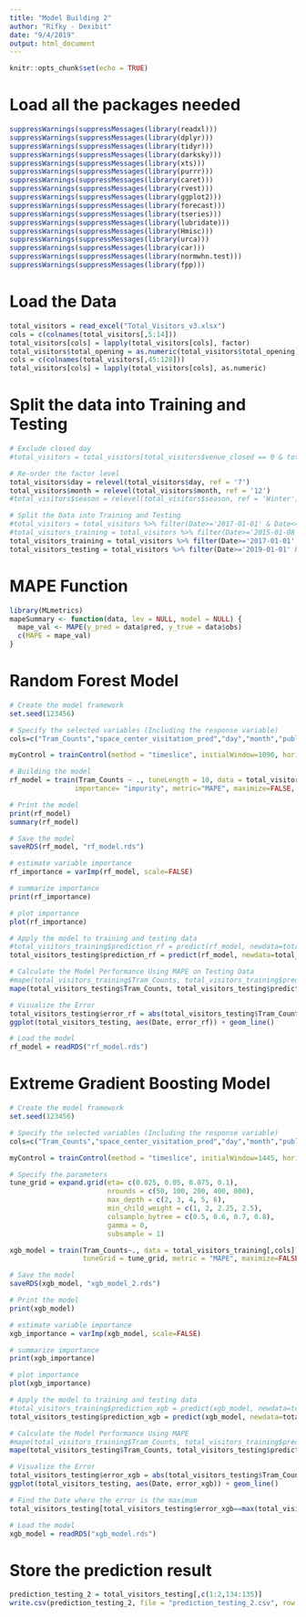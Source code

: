 ```yaml
---
title: "Model Building 2"
author: "Rifky - Dexibit"
date: "9/4/2019"
output: html_document
---
```


```r
knitr::opts_chunk$set(echo = TRUE)
```

# Load all the packages needed

```r
suppressWarnings(suppressMessages(library(readxl)))
suppressWarnings(suppressMessages(library(dplyr)))
suppressWarnings(suppressMessages(library(tidyr)))
suppressWarnings(suppressMessages(library(darksky)))
suppressWarnings(suppressMessages(library(xts)))
suppressWarnings(suppressMessages(library(purrr)))
suppressWarnings(suppressMessages(library(caret)))
suppressWarnings(suppressMessages(library(rvest)))
suppressWarnings(suppressMessages(library(ggplot2)))
suppressWarnings(suppressMessages(library(forecast)))
suppressWarnings(suppressMessages(library(tseries)))
suppressWarnings(suppressMessages(library(lubridate)))
suppressWarnings(suppressMessages(library(Hmisc)))
suppressWarnings(suppressMessages(library(urca)))
suppressWarnings(suppressMessages(library(car)))
suppressWarnings(suppressMessages(library(normwhn.test)))
suppressWarnings(suppressMessages(library(fpp)))
```

# Load the Data

```r
total_visitors = read_excel("Total_Visitors_v3.xlsx")
cols = c(colnames(total_visitors[,5:14]))
total_visitors[cols] = lapply(total_visitors[cols], factor)
total_visitors$total_opening = as.numeric(total_visitors$total_opening)
cols = c(colnames(total_visitors[,45:128]))
total_visitors[cols] = lapply(total_visitors[cols], as.numeric)
```

# Split the data into Training and Testing

```r
# Exclude closed day
#total_visitors = total_visitors[total_visitors$venue_closed == 0 & total_visitors$Tram_Counts != 0,]

# Re-order the factor level
total_visitors$day = relevel(total_visitors$day, ref = '7')
total_visitors$month = relevel(total_visitors$month, ref = '12')
#total_visitors$season = relevel(total_visitors$season, ref = 'Winter')

# Split the Data into Training and Testing
#total_visitors = total_visitors %>% filter(Date>='2017-01-01' & Date<='2019-01-01')
#total_visitors_training = total_visitors %>% filter(Date>='2015-01-08' & Date<='2019-01-02')
total_visitors_training = total_visitors %>% filter(Date>='2017-01-01' & Date<='2019-01-01')
total_visitors_testing = total_visitors %>% filter(Date>='2019-01-01' & Date<='2019-05-14')
```

# MAPE Function

```r
library(MLmetrics)
mapeSummary <- function(data, lev = NULL, model = NULL) {
  mape_val <- MAPE(y_pred = data$pred, y_true = data$obs)
  c(MAPE = mape_val)
}

```

# Random Forest Model

```r
# Create the model framework
set.seed(123456)

# Specify the selected variables (Including the response variable)
cols=c("Tram_Counts","space_center_visitation_pred","day","month","public_holiday","school_holiday","venue_closed","total_opening","SUM_precipIntensity","AVG_temperature","space_center_houston_ww","Tram_Counts_AVG_7","Tram_Counts_Lag_1")

myControl = trainControl(method = "timeslice", initialWindow=1090, horizon=1, fixedWindow = FALSE, verboseIter = TRUE, returnResamp = "all", summaryFunction = mapeSummary, search="random")

# Building the model
rf_model = train(Tram_Counts ~ ., tuneLength = 10, data = total_visitors_training[,cols], method = "ranger", 
                importance= "impurity", metric="MAPE", maximize=FALSE, num.trees = 1000, trControl = myControl, preProcess = c("center","scale"), na.action = na.omit)

# Print the model
print(rf_model)
summary(rf_model)

# Save the model
saveRDS(rf_model, "rf_model.rds")

# estimate variable importance
rf_importance = varImp(rf_model, scale=FALSE)

# summarize importance
print(rf_importance)

# plot importance
plot(rf_importance)

# Apply the model to training and testing data
#total_visitors_training$prediction_rf = predict(rf_model, newdata=total_visitors_training)
total_visitors_testing$prediction_rf = predict(rf_model, newdata=total_visitors_testing)

# Calculate the Model Performance Using MAPE on Testing Data
#mape(total_visitors_training$Tram_Counts, total_visitors_training$prediction_rf)
mape(total_visitors_testing$Tram_Counts, total_visitors_testing$prediction_rf)

# Visualize the Error
total_visitors_testing$error_rf = abs(total_visitors_testing$Tram_Counts - total_visitors_testing$prediction_rf)
ggplot(total_visitors_testing, aes(Date, error_rf)) + geom_line()

# Load the model
rf_model = readRDS("rf_model.rds")

```

# Extreme Gradient Boosting Model

```r
# Create the model framework
set.seed(123456)

# Specify the selected variables (Including the response variable)
cols=c("Tram_Counts","space_center_visitation_pred","day","month","public_holiday","school_holiday","venue_closed","total_opening","SUM_precipIntensity","AVG_temperature","space_center_houston_ww","Tram_Counts_AVG_7","Tram_Counts_Lag_1")

myControl = trainControl(method = "timeslice", initialWindow=1445, horizon=1, fixedWindow = FALSE, verboseIter = TRUE, summaryFunction = mapeSummary)

# Specify the parameters
tune_grid = expand.grid(eta= c(0.025, 0.05, 0.075, 0.1), 
                        nrounds = c(50, 100, 200, 400, 800), 
                        max_depth = c(2, 3, 4, 5, 6),
                        min_child_weight = c(1, 2, 2.25, 2.5), 
                        colsample_bytree = c(0.5, 0.6, 0.7, 0.8), 
                        gamma = 0, 
                        subsample = 1)

xgb_model = train(Tram_Counts~., data = total_visitors_training[,cols], method = "xgbTree", 
                  tuneGrid = tune_grid, metric = "MAPE", maximize=FALSE, trControl = myControl, preProcess = c("center","scale"), na.action = na.omit)

# Save the model
saveRDS(xgb_model, "xgb_model_2.rds")

# Print the model
print(xgb_model)

# estimate variable importance
xgb_importance = varImp(xgb_model, scale=FALSE)

# summarize importance
print(xgb_importance)

# plot importance
plot(xgb_importance)

# Apply the model to training and testing data
#total_visitors_training$prediction_xgb = predict(xgb_model, newdata=total_visitors_training)
total_visitors_testing$prediction_xgb = predict(xgb_model, newdata=total_visitors_testing)

# Calculate the Model Performance Using MAPE
#mape(total_visitors_training$Tram_Counts, total_visitors_training$prediction_xgb)
mape(total_visitors_testing$Tram_Counts, total_visitors_testing$prediction_xgb)

# Visualize the Error
total_visitors_testing$error_xgb = abs(total_visitors_testing$Tram_Counts - total_visitors_testing$prediction_xgb)
ggplot(total_visitors_testing, aes(Date, error_xgb)) + geom_line()

# Find the Date where the error is the maximum
total_visitors_testing[total_visitors_testing$error_xgb==max(total_visitors_testing$error_xgb),"Date"]

# Load the model
xgb_model = readRDS("xgb_model.rds")

```

# Store the prediction result 

```r
prediction_testing_2 = total_visitors_testing[,c(1:2,134:135)]
write.csv(prediction_testing_2, file = "prediction_testing_2.csv", row.names=FALSE)

```
